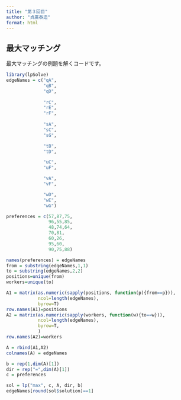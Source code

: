 ```yaml
---
title: "第３回目"
author: "貞廣泰造"
format: html
---
```


## 最大マッチング

最大マッチングの例題を解くコードです。

```r
library(lpSolve)
edgeNames = c("qA",
              "qB",
              "qD",
              
              "rC",
              "rE",
              "rF",
              
              "sA",
              "sC",
              "sG",

              "tB",
              "tD",

              "uC",
              "uF",

              "vA",
              "vF",

              "wD",
              "wE",
              "wG")

preferences = c(57,87,75,
                96,55,85,
                48,74,64,
                70,81,
                60,26,
                95,60,
                90,75,88)

names(preferences) = edgeNames
from = substring(edgeNames,1,1)
to = substring(edgeNames,2,2)
positions=unique(from)
workers=unique(to)

A1 = matrix(as.numeric(sapply(positions, function(p){from==p})),
            ncol=length(edgeNames),
            byrow=T)
row.names(A1)=positions
A2 = matrix(as.numeric(sapply(workers, function(w){to==w})),
            ncol=length(edgeNames),
            byrow=T,
            )
row.names(A2)=workers

A = rbind(A1,A2)
colnames(A) = edgeNames

b = rep(1,dim(A)[1])
dir = rep("=",dim(A)[1])
c = preferences

sol = lp("max", c, A, dir, b)
edgeNames[round(sol$solution)==1]
```

